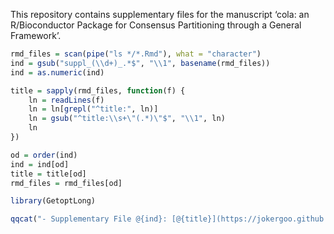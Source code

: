 
This repository contains supplementary files for the manuscript 'cola: an R/Bioconductor Package for Consensus Partitioning through a General Framework'.

```r
rmd_files = scan(pipe("ls */*.Rmd"), what = "character")
ind = gsub("suppl_(\\d+)_.*$", "\\1", basename(rmd_files))
ind = as.numeric(ind)

title = sapply(rmd_files, function(f) {
	ln = readLines(f)
	ln = ln[grepl("^title:", ln)]
	ln = gsub("^title:\\s+\"(.*)\"$", "\\1", ln)
	ln
})

od = order(ind)
ind = ind[od]
title = title[od]
rmd_files = rmd_files[od]

library(GetoptLong)

qqcat("- Supplementary File @{ind}: [@{title}](https://jokergoo.github.io/cola_supplementary/@{gsub('Rmd$', 'html', rmd_files)})\n")
```
